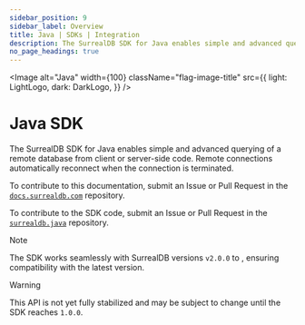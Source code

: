 ```yaml
---
sidebar_position: 9
sidebar_label: Overview
title: Java | SDKs | Integration
description: The SurrealDB SDK for Java enables simple and advanced querying of a remote or embedded database.
no_page_headings: true
---
```



<Image
    alt="Java"
    width={100}
    className="flag-image-title"
    src={{
        light: LightLogo,
        dark: DarkLogo,
    }}
/>

# Java SDK

The SurrealDB SDK for Java enables simple and advanced querying of a remote database from client or server-side code. Remote connections automatically reconnect when the connection is terminated.

To contribute to this documentation, submit an Issue or Pull Request in the [`docs.surrealdb.com`](https://github.com/surrealdb/docs.surrealdb.com) repository.

To contribute to the SDK code, submit an Issue or Pull Request in the [`surrealdb.java`](https://github.com/surrealdb/surrealdb.java) repository.

> [!NOTE]
> The SDK works seamlessly with SurrealDB versions `v2.0.0` to <Version />, ensuring compatibility with the latest version.

> [!WARNING]
> This API is not yet fully stabilized and may be subject to change until the SDK reaches `1.0.0`.
